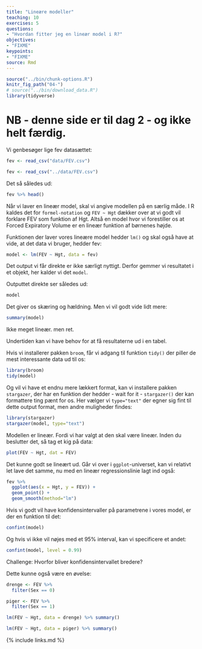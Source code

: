```yaml
---
title: "Lineære modeller"
teaching: 10
exercises: 5
questions:
- "Hvordan fitter jeg en lineær model i R?"
objectives:
- "FIXME"
keypoints:
- "FIXME"
source: Rmd
---
```


```r
source("../bin/chunk-options.R")
knitr_fig_path("04-")
# source("../bin/download_data.R")
library(tidyverse)
```
# NB - denne side er til dag 2 - og ikke helt færdig.


Vi genbesøger lige fev datasættet:

```r
fev <- read_csv("data/FEV.csv")
```
```r
fev <- read_csv("../data/FEV.csv")
```

Det så således ud:
```r
fev %>% head()
```


Når vi laver en lineær model, skal vi angive modellen på en særlig måde. 
I R kaldes det for `formel-notation` og `FEV ~ Hgt` dækker over at vi godt vil
forklare FEV som funktion af Hgt. Altså en model hvor vi forestiller os at 
Forced Expiratory Volume er en lineær funktion af børnenes højde.

Funktionen der laver vores lineære model hedder `lm()` og skal også have at vide,
at det data vi bruger, hedder fev:

```r
model <- lm(FEV ~ Hgt, data = fev)
```

Det output vi får direkte er ikke særligt nyttigt. Derfor gemmer vi resultatet i
et objekt, her kalder vi det `model`. 

Outputtet direkte ser således ud:

```r
model
```

Det giver os skæring og hældning. Men vi vil godt vide lidt mere:

```r
summary(model)
```

Ikke meget lineær. men ret.

Undertiden kan vi have behov for at få resultaterne ud i en tabel.

Hvis vi installerer pakken `broom`, får vi adgang til funktion `tidy()` der
piller de mest interessante data ud til os:
```r
library(broom)
tidy(model)
```

Og vil vi have et endnu mere lækkert format, kan vi installere pakken `stargazer`,
der har en funktion der hedder - wait for it - `stargazer()` der kan formattere
ting pænt for os. Her vælger vi `type="text"` der egner sig fint til dette 
output format, men andre muligheder findes:
```r
library(stargazer)
stargazer(model, type="text")
```

Modellen er lineær. Fordi vi har valgt at den skal være lineær. Inden du beslutter
det, så tag et kig på data:

```r
plot(FEV ~ Hgt, dat = FEV)
```

Det kunne godt se lineært ud. Går vi over i `ggplot`-universet, kan vi relativt
let lave det samme, nu med en lineær regressionslinie lagt ind også:

```r
fev %>% 
  ggplot(aes(x = Hgt, y = FEV)) +
  geom_point() +
  geom_smooth(method="lm")
```

Hvis vi godt vil have konfidensintervaller på parametrene i vores model, er der 
en funktion til det:

```r
confint(model)
```
Og hvis vi ikke vil nøjes med et 95% interval, kan vi specificere et andet:

```r
confint(model, level = 0.99)
```
Challenge: 
Hvorfor bliver konfidensintervallet bredere?


Dette kunne også være en øvelse:
```r
drenge <- FEV %>% 
  filter(Sex == 0)

piger <- FEV %>% 
  filter(Sex == 1)


```

```r
lm(FEV ~ Hgt, data = drenge) %>% summary()
```
```r
lm(FEV ~ Hgt, data = piger) %>% summary()
```


{% include links.md %}
